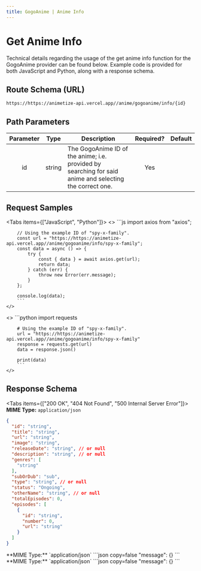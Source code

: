 ```yaml
---
title: GogoAnime | Anime Info
---
```



# Get Anime Info

Technical details regarding the usage of the get anime info function for the GogoAnime provider can be found below. Example code is provided for both JavaScript and Python, along with a response schema.

## Route Schema (URL)

```
https://https://animetize-api.vercel.app//anime/gogoanime/info/{id}
```

## Path Parameters

| Parameter |  Type  | Description                                                                                             | Required? | Default |
| :-------: | :----: | ------------------------------------------------------------------------------------------------------- | :-------: | :-----: |
|    id     | string | The GogoAnime ID of the anime; i.e. provided by searching for said anime and selecting the correct one. |    Yes    |         |

## Request Samples

<Tabs items={["JavaScript", "Python"]}>
  <Tab>
    <>
        ```js
        import axios from "axios";

        // Using the example ID of "spy-x-family".
        const url = "https://https://animetize-api.vercel.app//anime/gogoanime/info/spy-x-family";
        const data = async () => {
            try {
                const { data } = await axios.get(url);
                return data;
            } catch (err) {
                throw new Error(err.message);
            }
        };

        console.log(data);
        ```
    </>

  </Tab>
  <Tab>
    <>
        ```python
        import requests

        # Using the example ID of "spy-x-family".
        url = "https://https://animetize-api.vercel.app//anime/gogoanime/info/spy-x-family"
        response = requests.get(url)
        data = response.json()

        print(data)
        ```
    </>

  </Tab>
</Tabs>

## Response Schema

<Tabs items={["200 OK", "404 Not Found", "500 Internal Server Error"]}>
  <Tab>
  **MIME Type:** `application/json`
  ```json copy=false
  {
    "id": "string",
    "title": "string",
    "url": "string",
    "image": "string",
    "releaseDate": "string", // or null
    "description": "string", // or null
    "genres": [
      "string"
    ],
    "subOrDub": "sub",
    "type": "string", // or null
    "status": "Ongoing",
    "otherName": "string", // or null
    "totalEpisodes": 0,
    "episodes": [
      {
        "id": "string",
        "number": 0,
        "url": "string"
      }
    ]
  }
  ```
  </Tab>
  <Tab>
  **MIME Type:** `application/json`
  ```json copy=false
  "message": {}
  ```
  </Tab>
  <Tab>
  **MIME Type:** `application/json`
  ```json copy=false
  "message": {}
  ```
  </Tab>
</Tabs>
